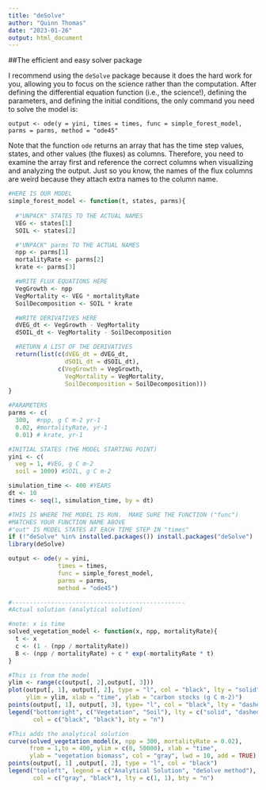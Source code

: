 ```yaml
---
title: "deSolve"
author: "Quinn Thomas"
date: "2023-01-26"
output: html_document
---
```


##The efficient and easy solver package

I recommend using the `deSolve` package because it does the hard work for you, allowing you to focus on the science rather than the computation.  After defining the differential equation function (i.e., the science!), defining the parameters, and defining the initial conditions, the only command you need to solve the model is:

```
output <- ode(y = yini, times = times, func = simple_forest_model, parms = parms, method = "ode45"
```

Note that the function `ode` returns an array that has the time step values, states, and other values (the fluxes) as columns. Therefore, you need to examine the array first and reference the correct columns when visualizing and analyzing the output.  Just so you know, the names of the flux columns are weird because they attach extra names to the column name.

```r

#HERE IS OUR MODEL
simple_forest_model <- function(t, states, parms){
  
  #"UNPACK" STATES TO THE ACTUAL NAMES
  VEG <- states[1]
  SOIL <- states[2]

  #"UNPACK" parms TO THE ACTUAL NAMES
  npp <- parms[1]
  mortalityRate <- parms[2]
  krate <- parms[3]

  #WRITE FLUX EQUATIONS HERE
  VegGrowth <- npp 
  VegMortality <- VEG * mortalityRate
  SoilDecomposition <- SOIL * krate

  #WRITE DERIVATIVES HERE
  dVEG_dt <- VegGrowth - VegMortality
  dSOIL_dt <- VegMortality - SoilDecomposition

  #RETURN A LIST OF THE DERIVATIVES
  return(list(c(dVEG_dt = dVEG_dt, 
                dSOIL_dt = dSOIL_dt),
              c(VegGrowth = VegGrowth, 
                VegMortality = VegMortality, 
                SoilDecomposition = SoilDecomposition)))
}

#PARAMETERS
parms <- c(
  300,  #npp, g C m-2 yr-1
  0.02, #mortalityRate, yr-1
  0.01) # krate, yr-1

#INITIAL STATES (THE MODEL STARTING POINT)
yini <- c(
  veg = 1, #VEG, g C m-2
  soil = 1000) #SOIL, g C m-2

simulation_time <- 400 #YEARS
dt <- 10
times <- seq(1, simulation_time, by = dt)

#THIS IS WHERE THE MODEL IS RUN.  MAKE SURE THE FUNCTION ("func") 
#MATCHES YOUR FUNCTION NAME ABOVE
#"out" IS MODEL STATES AT EACH TIME STEP IN "times"
if (!"deSolve" %in% installed.packages()) install.packages("deSolve")
library(deSolve)

output <- ode(y = yini, 
              times = times, 
              func = simple_forest_model, 
              parms = parms, 
              method = "ode45")

#-------------------------------------------------
#Actual solution (analytical solution)

#note: x is time
solved_vegetation_model <- function(x, npp, mortalityRate){
  t <- x
  c <- (1 - (npp / mortalityRate))
  B <- (npp / mortalityRate) + c * exp(-mortalityRate * t)
}

#This is from the model
ylim <- range(c(output[, 2],output[, 3]))
plot(output[, 1], output[, 2], type = "l", col = "black", lty = "solid", 
     ylim = ylim, xlab = "time", ylab = "carbon stocks (g C m-2)")
points(output[, 1], output[, 3], type= "l", col = "black", lty = "dashed")
legend("bottomright", c("Vegetation", "Soil"), lty = c("solid", "dashed"),
       col = c("black", "black"), bty = "n")

#This adds the analytical solution
curve(solved_vegetation_model(x, npp = 300, mortalityRate = 0.02), 
      from = 1,to = 400, ylim = c(0, 50000), xlab = "time", 
      ylab = "vegetation biomass", col = "gray", lwd = 10, add = TRUE)
points(output[, 1] ,output[, 2], type = "l", col = "black")
legend("topleft", legend = c("Analytical Solution", "deSolve method"), 
       col = c("gray", "black"), lty = c(1, 1), bty = "n")
```
